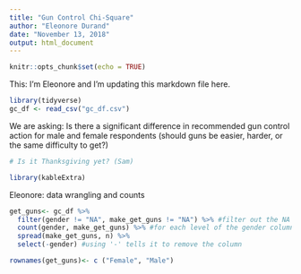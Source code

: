 ```yaml
---
title: "Gun Control Chi-Square"
author: "Eleonore Durand"
date: "November 13, 2018"
output: html_document
---
```


```r
knitr::opts_chunk$set(echo = TRUE)
```

This: I'm Eleonore and I'm updating this markdown file here.  

```r

library(tidyverse)
gc_df <- read_csv("gc_df.csv")


```


We are asking: Is there a significant difference in recommended gun control action for male and female respondents (should guns be easier, harder, or the same difficulty to get?)


```r
# Is it Thanksgiving yet? (Sam)

library(kableExtra)
```


Eleonore: data wrangling and counts 

```r


get_guns<- gc_df %>% 
  filter(gender != "NA", make_get_guns != "NA") %>% #filter out the NA values 
  count(gender, make_get_guns) %>% #for each level of the gender column, counts responses
  spread(make_get_guns, n) %>% 
  select(-gender) #using '-' tells it to remove the column

rownames(get_guns)<- c ("Female", "Male")


```

